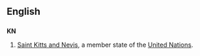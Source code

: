 {{See|kN|.kn}}
==English==
==={{abbreviation}}===
'''KN'''
#[[Saint Kitts and Nevis]], a member state of the [[United Nations]].